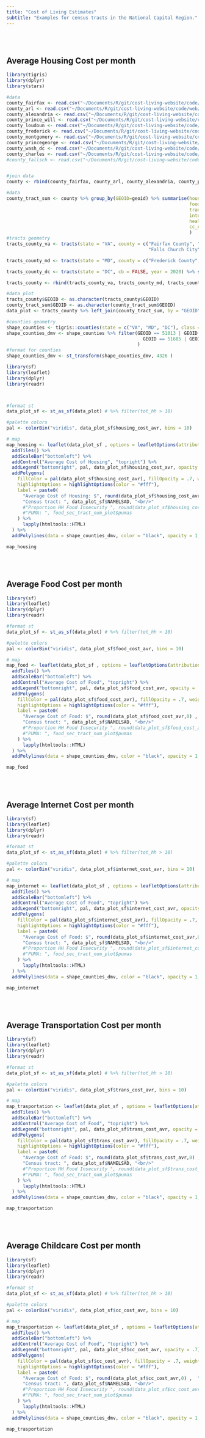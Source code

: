 ```yaml
---
title: "Cost of Living Estimates"
subtitle: "Examples for census tracts in the National Capital Region."
---
```


<br>
<br>

## Average Housing Cost per month

```r
library(tigris)
library(dplyr)
library(stars)
```


```r
#data
county_fairfax <- read.csv("~/Documents/R/git/cost-living-website/code/web/data_estimation/fairfax_2022_food_insecurity_rev.csv") %>% select(-c(moe, PUMA5CE_20))
county_arl <- read.csv("~/Documents/R/git/cost-living-website/code/web/data_estimation/arlington_2022_food_insecurity_rev.csv") %>% select(-c(X, moe, PUMA5CE_20))
county_alexandria <- read.csv("~/Documents/R/git/cost-living-website/code/web/data_estimation/alexandria_2022_food_insecurity_rev.csv") %>% select(-c(X, moe, PUMA5CE_20))
county_prince_will <- read.csv("~/Documents/R/git/cost-living-website/code/web/data_estimation/princewilliam_2022_food_insecurity_rev.csv") %>% select(-c(X, moe, PUMA5CE_20))
county_loudoun <- read.csv("~/Documents/R/git/cost-living-website/code/web/data_estimation/loudoun_2022_food_insecurity_rev.csv") %>% select(-c(X, moe, PUMA5CE_20))
county_frederick <- read.csv("~/Documents/R/git/cost-living-website/code/web/data_estimation/12.frederick_md_2022_food_insecurity_rev.csv") %>% select(-c(X, moe.x, moe.y, PUMA20))
county_montgomery <- read.csv("~/Documents/R/git/cost-living-website/code/web/data_estimation/montgomery_md_2022_food_insecurity_rev.csv") %>% select(-c(PUMA20, moe))
county_princegeorge <- read.csv("~/Documents/R/git/cost-living-website/code/web/data_estimation/princegeorge_2022_food_insecurity_rev.csv") %>% select(-c(X, PUMA20, moe))
county_wash_dc <- read.csv("~/Documents/R/git/cost-living-website/code/web/data_estimation/dc_2022_food_insecurity_rev.csv") %>% select(-c(X,  PUMA20, PUMA5CE_new, other_cost_20))
county_charles <- read.csv("~/Documents/R/git/cost-living-website/code/web/data_estimation/charles_md_2022_food_insecurity_rev.csv") %>% select(-c(X, PUMA20, other_cost_20, moe))
#county_fallsch <- read.csv("~/Documents/R/git/cost-living-website/code/web/data_estimation/") %>% select(-c(X, PUMA20, other_cost_20, moe))


#join data
county <- rbind(county_fairfax, county_arl, county_alexandria, county_prince_will, county_loudoun, county_frederick, county_montgomery, county_princegeorge, county_wash_dc, county_charles)

#data
county_tract_sum <- county %>% group_by(GEOID=geoid) %>% summarise(housing_cost_avr = weighted.mean(housing_cost, num_hh, na.rm = TRUE), 
                                                                   food_cost_avr = weighted.mean(food_costs, num_hh, na.rm = TRUE), 
                                                                   trans_cost_avr = weighted.mean(trans_cost, num_hh, na.rm = TRUE),
                                                                   internet_cost_avr = weighted.mean(internet_cost, num_hh, na.rm = TRUE),
                                                                   healthcare_cost_avr = weighted.mean(healthcare_cost, num_hh, na.rm = TRUE),
                                                                   cc_cost_avr = weighted.mean(cc_cost, num_hh, na.rm = TRUE)
                                                                   )
#tracts geometry
tracts_county_va <- tracts(state = "VA", county = c("Fairfax County", "Arlington County", "Alexandria City", "Prince William County", "Loudoun County", 
                                                    "Falls Church City", "Fairfax City", "Manassas City", "Manassas Park City"), cb = FALSE, year = 2020) %>% select(STATEFP, COUNTYFP, TRACTCE, GEOID, NAME, NAMELSAD, geometry)

tracts_county_md <- tracts(state = "MD", county = c("Frederick County", "Montgomery County", "Prince George's County", "Charles County"), cb = FALSE, year = 2020) %>% select(STATEFP, COUNTYFP, TRACTCE, GEOID, NAME, NAMELSAD, geometry)

tracts_county_dc <- tracts(state = "DC", cb = FALSE, year = 2020) %>% select(STATEFP, COUNTYFP, TRACTCE, GEOID, NAME, NAMELSAD, geometry)

tracts_county <- rbind(tracts_county_va, tracts_county_md, tracts_county_dc)

#data plot
tracts_county$GEOID <- as.character(tracts_county$GEOID)
county_tract_sum$GEOID <- as.character(county_tract_sum$GEOID)
data_plot <- tracts_county %>% left_join(county_tract_sum, by = "GEOID" ) 

#counties geometry
shape_counties <- tigris::counties(state = c("VA", "MD", "DC"), class = "sf")
shape_counties_dmv <- shape_counties %>% filter(GEOID == 51013 | GEOID ==51059 | GEOID == 51600 | GEOID == 51107 | GEOID == 51610 | GEOID == 51683 | 
                                                  GEOID == 51685 | GEOID == 51153 | GEOID == 51510 | GEOID == 11001 | GEOID ==  24021 | GEOID == 24031 | GEOID == 24033 | GEOID == 24017
                                                ) 
#format for counties
shape_counties_dmv <- st_transform(shape_counties_dmv, 4326 )

```

```r
library(sf)
library(leaflet)
library(dplyr)
library(readr)



#format st
data_plot_sf <- st_as_sf(data_plot) # %>% filter(tot_hh > 10)

#palette colors
pal <- colorBin("viridis", data_plot_sf$housing_cost_avr, bins = 10)

# map
map_housing <- leaflet(data_plot_sf , options = leafletOptions(attributionControl = FALSE)) %>%
  addTiles() %>%
  addScaleBar("bottomleft") %>%
  addControl("Average Cost of Housing", "topright") %>%
  addLegend("bottomright", pal, data_plot_sf$housing_cost_avr, opacity = .7) %>%
  addPolygons(
    fillColor = pal(data_plot_sf$housing_cost_avr), fillOpacity = .7, weight = 1, color = "#000",
    highlightOptions = highlightOptions(color = "#fff"),
    label = paste0(
      "Average Cost of Housing: $", round(data_plot_sf$housing_cost_avr,0) ,  "<br/>", 
      "Census tract: ", data_plot_sf$NAMELSAD, "<br/>"
      #"Proportion HH Food Insecurity ", round(data_plot_sf$housing_cost_avr,2), "<br/>",
      #"PUMA: ", food_sec_tract_num_plot$pumas
    ) %>% 
      lapply(htmltools::HTML) 
  ) %>%
  addPolylines(data = shape_counties_dmv, color = "black", opacity = 1, weight = 2.5) 

map_housing
```


<br>
<br>

## Average Food Cost per month

```r
library(sf)
library(leaflet)
library(dplyr)
library(readr)

#format st
data_plot_sf <- st_as_sf(data_plot) # %>% filter(tot_hh > 10)

#palette colors
pal <- colorBin("viridis", data_plot_sf$food_cost_avr, bins = 10)

# map
map_food <- leaflet(data_plot_sf , options = leafletOptions(attributionControl = FALSE)) %>%
  addTiles() %>%
  addScaleBar("bottomleft") %>%
  addControl("Average Cost of Food", "topright") %>%
  addLegend("bottomright", pal, data_plot_sf$food_cost_avr, opacity = .7) %>%
  addPolygons(
    fillColor = pal(data_plot_sf$food_cost_avr), fillOpacity = .7, weight = 1, color = "#000",
    highlightOptions = highlightOptions(color = "#fff"),
    label = paste0(
      "Average Cost of Food: $", round(data_plot_sf$food_cost_avr,0) ,  "<br/>", 
      "Census tract: ", data_plot_sf$NAMELSAD, "<br/>"
      #"Proportion HH Food Insecurity ", round(data_plot_sf$food_cost_avr,2), "<br/>",
      #"PUMA: ", food_sec_tract_num_plot$pumas
    ) %>% 
      lapply(htmltools::HTML) 
  ) %>%
  addPolylines(data = shape_counties_dmv, color = "black", opacity = 1, weight = 2.5) 

map_food
```

<br>
<br>

## Average Internet Cost per month

```r
library(sf)
library(leaflet)
library(dplyr)
library(readr)

#format st
data_plot_sf <- st_as_sf(data_plot) # %>% filter(tot_hh > 10)

#palette colors
pal <- colorBin("viridis", data_plot_sf$internet_cost_avr, bins = 10)

# map
map_internet <- leaflet(data_plot_sf , options = leafletOptions(attributionControl = FALSE)) %>%
  addTiles() %>%
  addScaleBar("bottomleft") %>%
  addControl("Average Cost of Food", "topright") %>%
  addLegend("bottomright", pal, data_plot_sf$internet_cost_avr, opacity = .7) %>%
  addPolygons(
    fillColor = pal(data_plot_sf$internet_cost_avr), fillOpacity = .7, weight = 1, color = "#000",
    highlightOptions = highlightOptions(color = "#fff"),
    label = paste0(
      "Average Cost of Food: $", round(data_plot_sf$internet_cost_avr,0) ,  "<br/>", 
      "Census tract: ", data_plot_sf$NAMELSAD, "<br/>"
      #"Proportion HH Food Insecurity ", round(data_plot_sf$internet_cost_avr,2), "<br/>",
      #"PUMA: ", food_sec_tract_num_plot$pumas
    ) %>% 
      lapply(htmltools::HTML) 
  ) %>%
  addPolylines(data = shape_counties_dmv, color = "black", opacity = 1, weight = 2.5) 

map_internet
```

<br>
<br>

## Average Transportation Cost per month

```r
library(sf)
library(leaflet)
library(dplyr)
library(readr)

#format st
data_plot_sf <- st_as_sf(data_plot) # %>% filter(tot_hh > 10)

#palette colors
pal <- colorBin("viridis", data_plot_sf$trans_cost_avr, bins = 10)

# map
map_trasportation <- leaflet(data_plot_sf , options = leafletOptions(attributionControl = FALSE)) %>%
  addTiles() %>%
  addScaleBar("bottomleft") %>%
  addControl("Average Cost of Food", "topright") %>%
  addLegend("bottomright", pal, data_plot_sf$trans_cost_avr, opacity = .7) %>%
  addPolygons(
    fillColor = pal(data_plot_sf$trans_cost_avr), fillOpacity = .7, weight = 1, color = "#000",
    highlightOptions = highlightOptions(color = "#fff"),
    label = paste0(
      "Average Cost of Food: $", round(data_plot_sf$trans_cost_avr,0) ,  "<br/>", 
      "Census tract: ", data_plot_sf$NAMELSAD, "<br/>"
      #"Proportion HH Food Insecurity ", round(data_plot_sf$trans_cost_avr,2), "<br/>",
      #"PUMA: ", food_sec_tract_num_plot$pumas
    ) %>% 
      lapply(htmltools::HTML) 
  ) %>%
  addPolylines(data = shape_counties_dmv, color = "black", opacity = 1, weight = 2.5) 

map_trasportation
```

<br>
<br>

## Average Childcare Cost per month

```r
library(sf)
library(leaflet)
library(dplyr)
library(readr)

#format st
data_plot_sf <- st_as_sf(data_plot) # %>% filter(tot_hh > 10)

#palette colors
pal <- colorBin("viridis", data_plot_sf$cc_cost_avr, bins = 10)

# map
map_trasportation <- leaflet(data_plot_sf , options = leafletOptions(attributionControl = FALSE)) %>%
  addTiles() %>%
  addScaleBar("bottomleft") %>%
  addControl("Average Cost of Food", "topright") %>%
  addLegend("bottomright", pal, data_plot_sf$cc_cost_avr, opacity = .7) %>%
  addPolygons(
    fillColor = pal(data_plot_sf$cc_cost_avr), fillOpacity = .7, weight = 1, color = "#000",
    highlightOptions = highlightOptions(color = "#fff"),
    label = paste0(
      "Average Cost of Food: $", round(data_plot_sf$cc_cost_avr,0) ,  "<br/>", 
      "Census tract: ", data_plot_sf$NAMELSAD, "<br/>"
      #"Proportion HH Food Insecurity ", round(data_plot_sf$cc_cost_avr,2), "<br/>",
      #"PUMA: ", food_sec_tract_num_plot$pumas
    ) %>% 
      lapply(htmltools::HTML) 
  ) %>%
  addPolylines(data = shape_counties_dmv, color = "black", opacity = 1, weight = 2.5) 

map_trasportation
```


